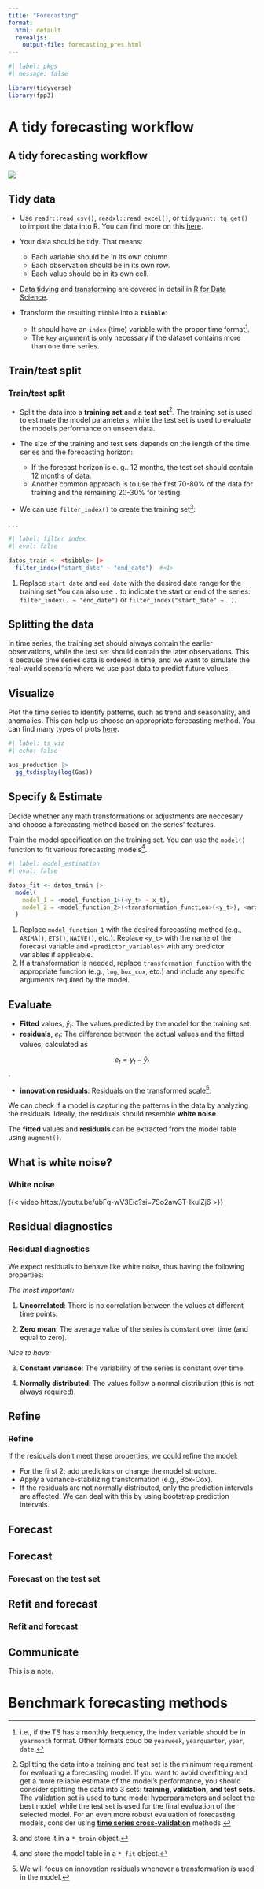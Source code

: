 ```yaml
---
title: "Forecasting"
format:
  html: default
  revealjs:
    output-file: forecasting_pres.html
---
```


:::{.content-visible unless-format="revealjs"}

```r
#| label: pkgs
#| message: false

library(tidyverse)
library(fpp3)
```


:::

# A tidy forecasting workflow

:::{.content-visible unless-format="html"}

## A tidy forecasting workflow

:::

![](fcst_wf.png)





## Tidy data

- Use `readr::read_csv()`,  `readxl::read_excel()`, or `tidyquant::tq_get()` to import the data into R. You can find more on this [here](https://r4ds.hadley.nz/import.html).

:::{.notes}
- Your data should be tidy. That means:

  - Each variable should be in its own column.
  - Each observation should be in its own row.
  - Each value should be in its own cell.

:::

- [Data tidying](https://r4ds.hadley.nz/data-tidy.html) and [transforming](https://r4ds.hadley.nz/transform.html) are covered in detail in [R for Data Science](https://r4ds.hadley.nz/).

- Transform the resulting `tibble` into a **`tsibble`**:
  - It should have an `index` (time) variable with the proper time format^[i.e., if the TS has a monthly frequency, the index variable should be in `yearmonth` format. Other formats coud be `yearweek`, `yearquarter`, `year`, `date`.]. 
  - The `key` argument is only necessary if the dataset contains more than one time series.



:::{.content-hidden unless-format="revealjs"}
## Train/test split
:::

:::{.content-visible unless-format="revealjs"}
### Train/test split
:::

- Split the data into a **training set** and a **test set**^[Splitting the data into a training and test set is the minimum requirement for evaluating a forecasting model. If you want to avoid overfitting and get a more reliable estimate of the model's performance, you should consider splitting the data into 3 sets: **training, validation, and test sets**. The validation set is used to tune model hyperparameters and select the best model, while the test set is used for the final evaluation of the selected model. For an even more robust evaluation of forecasting models, consider using [**time series cross-validation**](https://otexts.com/fpp3/tscv.html) methods.]. The training set is used to estimate the model parameters, while the test set is used to evaluate the model's performance on unseen data.

- The size of the training and test sets depends on the length of the time series and the forecasting horizon:
  - If the forecast horizon is e. g.. 12 months, the test set should contain 12 months of data.
  - Another common approach is to use the first 70-80% of the data for training and the remaining 20-30% for testing.
- We can use `filter_index()` to create the training set^[and store it in a `*_train` object.]:

:::{.content-hidden unless-format="revealjs"}
. . .
:::

```r
#| label: filter_index
#| eval: false

datos_train <- <tsibble> |> 
  filter_index("start_date" ~ "end_date")  #<1>
```

1. Replace `start_date` and `end_date` with the desired date range for the training set.You can also use `.` to indicate the start or end of the series: `filter_index(. ~ "end_date")` or `filter_index("start_date" ~ .)`.


:::{.content-visible unless-format="revealjs"}

:::{.callout-note collapse="true"}
## Splitting the data

In time series, the training set should always contain the earlier observations, while the test set should contain the later observations. This is because time series data is ordered in time, and we want to simulate the real-world scenario where we use past data to predict future values.
:::

:::


## Visualize



Plot the time series to identify patterns, such as trend and seasonality, and anomalies. This can help us choose an appropriate forecasting method. You can find many types of plots [here](../01_time_series/r_time_series.qmd# TS Visualization).

```r
#| label: ts_viz
#| echo: false

aus_production |> 
  gg_tsdisplay(log(Gas))
```



## Specify & Estimate


Decide whether any math transformations or adjustments are neccesary and choose a forecasting method based on the series' features.

Train the model specification on the training set. You can use the `model()` function to fit various forecasting models^[and store the model table in a `*_fit` object.].

```r
#| label: model_estimation
#| eval: false

datos_fit <- datos_train |> 
  model(
    model_1 = <model_function_1>(<y_t> ~ x_t),                               #<1>
    model_2 = <model_function_2>(<transformation_function>(<y_t>), <args>)   #<2>
  )
```

1. Replace `model_function_1` with the desired forecasting method (e.g., `ARIMA()`, `ETS()`, `NAIVE()`, etc.). Replace `<y_t>` with the name of the forecast variable and `<predictor_variables>` with any predictor variables if applicable.
2. If a transformation is needed, replace `transformation_function` with the appropriate function (e.g., `log`, `box_cox`, etc.) and include any specific arguments required by the model.



## Evaluate

- **Fitted** values, $\hat{y}_t$: The values predicted by the model for the training set.
- **residuals**, $e_t$: The difference between the actual values and the fitted values, calculated as 

$$
e_t = y_t - \hat{y}_t
$$.

- **innovation residuals**: Residuals on the transformed scale^[We will focus on innovation residuals whenever a transformation is used in the model.].

We can check if a model is capturing the patterns in the data by analyzing the residuals. Ideally, the residuals should resemble **white noise**.

:::{.notes}
:::{.callout-tip appearance="simple"}
The **fitted** values and **residuals** can be extracted from the model table using `augment()`.
:::
:::

:::{.content-hidden unless-format="revealjs"}
## What is white noise?
:::

:::{.content-visible unless-format="revealjs"}
### White noise
:::

{{< video https://youtu.be/ubFq-wV3Eic?si=7So2aw3T-IkulZj6 >}}



:::{.content-hidden unless-format="revealjs"}
## Residual diagnostics
:::

:::{.content-visible unless-format="revealjs"}
### Residual diagnostics
:::

We expect residuals to behave like white noise, thus having the following properties:

*The most important:*

1. **Uncorrelated**: There is no correlation between the values at different time points.

2. **Zero mean**: The average value of the series is constant over time (and equal to zero).

*Nice to have:*

3. **Constant variance**: The variability of the series is constant over time.

4. **Normally distributed**: The values follow a normal distribution (this is not always required).

:::{.content-hidden unless-format="revealjs"}
## Refine
:::

:::{.content-visible unless-format="revealjs"}
### Refine
:::


If the residuals don't meet these properties, we could refine the model:

- For the first 2: add predictors or change the model structure.
- Apply a variance-stabilizing transformation (e.g., Box-Cox).
- If the residuals are not normally distributed, only the prediction intervals are affected. We can deal with this by using bootstrap prediction intervals.


:::{.content-hidden unless-format="revealjs"}
# Forecast
:::

:::{.content-visible unless-format="revealjs"}
## Forecast
:::


### Forecast on the test set


:::{.content-hidden unless-format="revealjs"}
## Refit and forecast
:::

### Refit and forecast





## Communicate





:::{.notes}

This is a note.

:::

# Benchmark forecasting methods

